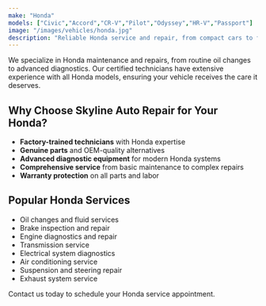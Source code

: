 ```yaml
---
make: "Honda"
models: ["Civic","Accord","CR-V","Pilot","Odyssey","HR-V","Passport"]
image: "/images/vehicles/honda.jpg"
description: "Reliable Honda service and repair, from compact cars to family SUVs."
---
```


We specialize in Honda maintenance and repairs, from routine oil changes to advanced diagnostics. Our certified technicians have extensive experience with all Honda models, ensuring your vehicle receives the care it deserves.

## Why Choose Skyline Auto Repair for Your Honda?

- **Factory-trained technicians** with Honda expertise
- **Genuine parts** and OEM-quality alternatives
- **Advanced diagnostic equipment** for modern Honda systems
- **Comprehensive service** from basic maintenance to complex repairs
- **Warranty protection** on all parts and labor

## Popular Honda Services

- Oil changes and fluid services
- Brake inspection and repair
- Engine diagnostics and repair
- Transmission service
- Electrical system diagnostics
- Air conditioning service
- Suspension and steering repair
- Exhaust system service

Contact us today to schedule your Honda service appointment.